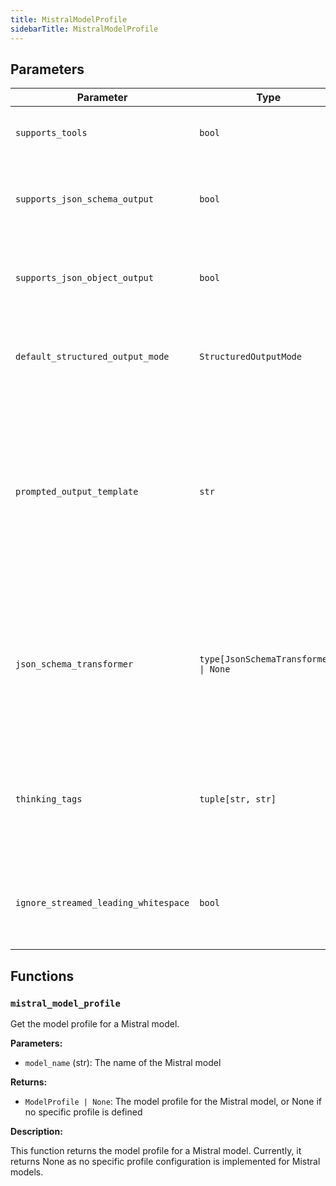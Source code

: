 ```yaml
---
title: MistralModelProfile
sidebarTitle: MistralModelProfile
---
```


## Parameters

| Parameter                          | Type                                                  | Default    | Description                                                                                                                                                                                                                      |
| ---------------------------------- | ----------------------------------------------------- | ---------- | -------------------------------------------------------------------------------------------------------------------------------------------------------------------------------------------------------------------------------- |
| `supports_tools`                    | `bool`                                                | `True`     | Whether the model supports tools                                                                                                                                                                                                 |
| `supports_json_schema_output`      | `bool`                                                | `False`    | Whether the model supports JSON schema output                                                                                                                                                                                     |
| `supports_json_object_output`      | `bool`                                                | `False`    | Whether the model supports JSON object output                                                                                                                                                                                     |
| `default_structured_output_mode`  | `StructuredOutputMode`                                | `'tool'`   | The default structured output mode to use for the model                                                                                                                                                                           |
| `prompted_output_template`         | `str`                                                 | `"Always respond with a JSON object that's compatible with this schema:\n\n{schema}\n\nDon't include any text or Markdown fencing before or after.\n"` | The instructions template to use for prompted structured output. The '{schema}' placeholder will be replaced with the JSON schema for the output. |
| `json_schema_transformer`          | `type[JsonSchemaTransformer] \| None`                 | `None`     | The transformer to use to make JSON schemas for tools and structured output compatible with the model                                                                                                                             |
| `thinking_tags`                     | `tuple[str, str]`                                     | `('<think>', '</think>')` | The tags used to indicate thinking parts in the model's output. Defaults to ('<think>', '</think>').                                                                                                                           |
| `ignore_streamed_leading_whitespace` | `bool`                                                | `False`    | Whether to ignore leading whitespace when streaming a response                                                                                                                                                                   |

## Functions

### `mistral_model_profile`

Get the model profile for a Mistral model.

**Parameters:**

- `model_name` (str): The name of the Mistral model

**Returns:**

- `ModelProfile | None`: The model profile for the Mistral model, or None if no specific profile is defined

**Description:**

This function returns the model profile for a Mistral model. Currently, it returns None as no specific profile configuration is implemented for Mistral models.
